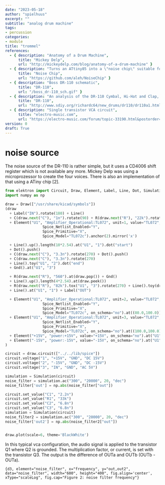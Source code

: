 ```yaml
---
date: "2023-05-18"
author: "spielhuus"
excerpt: ""
subtitle: "analog drum machine"
tags:
- percussion
categories:
- module
title: "trommel"
references: 
  - { description: "Anatomy of a Drum Machine",
      title: "Mickey Delp",
      url: "http://mickeydelp.com/blog/anatomy-of-a-drum-machine" }
  - { description: "Turns an ATtiny85 into a \"noise chip\" suitable for an analogue drum machine such as LDB-1.",
      title: "Noise Chip",
      url: "https://github.com/aleh/NoiseChip" }
  - { description: "Boss DR-110 schematic",
      title: "DR-110",
      url: "/boss_dr-110_sch.gif" }
  - { description: "An analysis of the DR-110 Cymbal, Hi-Hat and Clap, with suggested modifications and proposed clones",
      title: "DR-110",
      url: "http://www.sdiy.org/richardc64/new_drums/dr110/dr110a1.html" }
  - { description: "Single transistor VCA circuit",
      title: "electro-music.com",
      url: "https://electro-music.com/forum/topic-33190.html&postorder=asc" }
version: 0
draft: True
---
```


# noise source

The noise source of the DR-110 is rather simple, but it uses a CD4006 shift register which is not available any more. Mickey Delp was using a microprozessor to create the four voices. There is also an implementation of that using a ATiny chip [2].


```python
from elektron import Circuit, Draw, Element, Label, Line, Dot, Simulation, R, C, Gnd
import numpy as np

draw = Draw(["/usr/share/kicad/symbols"])
(draw
  + Label("IN").rotate(180) + Line()
  + C(draw.next("C"), "1n").rotate(90) + R(draw.next("R"), "22k").rotate(90)
  + Element("U1", "Amplifier_Operational:TL072", unit=1, value="TL072",
                 Spice_Netlist_Enabled="Y",
                 Spice_Primitive="X",
                 Spice_Model="TL072c").anchor(2).mirror('x')

  + Line().up().length(10*2.54).at("U1", "1").dot("start")
  + Dot().push()
  + C(draw.next("C"), "3.3n").rotate(270) + Dot().push()
  + C(draw.next("C"), "3.3n").rotate(270)
  + Line().toy("U1", "2").dot("end")
  + Gnd().at("U1", "3")

  + R(draw.next("R"), "560").at(draw.pop()) + Gnd()
  + Line().up().length(4*2.54).at(draw.peek())
  + R(draw.next("R"), "82k").tox("U1", "3").rotate(270) + Line().toy(draw.pop()).dot("end")
  + Line().at("U1", "1") + Label("OUT")

  + Element("U1", "Amplifier_Operational:TL072", unit=2, value="TL072",
                 Spice_Netlist_Enabled="Y",
                 Spice_Primitive="X",
                 Spice_Model="TL072c", on_schema="no").at((80.0,100.0))
  + Element("U1", "Amplifier_Operational:TL072", unit=3, value="TL072",
                 Spice_Netlist_Enabled="Y",
                 Spice_Primitive="X",
                 Spice_Model="TL072c", on_schema="no").at((100.0,100.0))
  + Element("+15V", "power:+15V", value="+15V", on_schema="no").at("U1", "8")
  + Element("-15V", "power:-15V", value="-15V", on_schema="no").at("U1", "4")
)

circuit = draw.circuit(["../../lib/spice"])
circuit.voltage("1", "+15V", "GND", "DC 15V")
circuit.voltage("2", "-15V", "GND", "DC -15V")
circuit.voltage("3", "IN", "GND", "AC 5V")

simulation = Simulation(circuit)
noise_filter = simulation.ac("300", "20000", 20, "dec")
noise_filter['out'] = np.abs(noise_filter["out"])

circuit.set_value("C1", "2.2n")
circuit.set_value("R1", "33k")
circuit.set_value("C2", "6.8n")
circuit.set_value("C3", "6.8n")
simulation = Simulation(circuit)
noise_filter2 = simulation.ac("300", "20000", 20, "dec")
noise_filter['out2'] = np.abs(noise_filter2["out"])


draw.plot(scale=6, theme='BlackWhite')
```
In this typical vca configuration, the audio signal is applied to the transistor Q1 where Q2 is grounded. The multiplication factor, or current, is set with the transistor Q3. The output is the difference of OUTa and OUTb (OUTb - OUTa). 

```{d3, element="noise_filter", x="frequency", y="out,out2", data="noise_filter", width="600", height="400", fig.align='center', xType="scaleLog", fig.cap="Figure 2: noise filter frequency"}```

